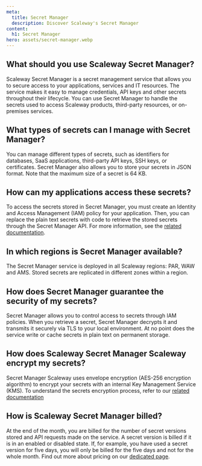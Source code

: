 ```yaml
---
meta:
  title: Secret Manager
  description: Discover Scaleway's Secret Manager
content:
  h1: Secret Manager
hero: assets/secret-manager.webp
---
```


<Concept opened>

## What should you use Scaleway Secret Manager?

Scaleway Secret Manager is a secret management service that allows you to secure access to your applications, services and IT resources. The service makes it easy to manage credentials, API keys and other secrets throughout their lifecycle. You can use Secret Manager to handle the secrets used to access Scaleway products, third-party resources, or on-premises services.

</Concept>

<Concept>

## What types of secrets can I manage with Secret Manager?

You can manage different types of secrets, such as identifiers for databases, SaaS applications, third-party API keys, SSH keys, or certificates. Secret Manager also allows you to store your secrets in JSON format. Note that the maximum size of a secret is 64 KB.

</Concept>

<Concept>

## How can my applications access these secrets?

To access the secrets stored in Secret Manager, you must create an Identity and Access Management (IAM) policy for your application. Then, you can replace the plain text secrets with code to retrieve the stored secrets through the Secret Manager API. For more information, see the [related documentation](/identity-and-access-management/secret-manager/quickstart/).

</Concept>

<Concept>

## In which regions is Secret Manager available?

The Secret Manager service is deployed in all Scaleway regions: PAR, WAW and AMS. Stored secrets are replicated in different zones within a region.

</Concept>

<Concept>

## How does Secret Manager guarantee the security of my secrets?

Secret Manager allows you to control access to secrets through IAM policies. When you retrieve a secret, Secret Manager decrypts it and transmits it securely via TLS to your local environment. At no point does the service write or cache secrets in plain text on permanent storage.

</Concept>

<Concept>

## How does Scaleway Secret Manager Scaleway encrypt my secrets?

Secret Manager Scaleway uses envelope encryption (AES-256 encryption algorithm) to encrypt your secrets with an internal Key Management Service (KMS).
To understand the secrets encryption process, refer to our [related documentation](/identity-and-access-management/secret-manager/reference-content/data-encryption-with-secret-manager/)

</Concept>

<Concept>

## How is Scaleway Secret Manager billed?

At the end of the month, you are billed for the number of secret versions stored and API requests made on the service.
A secret version is billed if it is in an enabled or disabled state.
If, for example, you have used a secret version for five days, you will only be billed for the five days and not for the whole month. Find out more about pricing on our [dedicated page](https://www.scaleway.com/en/pricing/?tags=available).

</Concept>